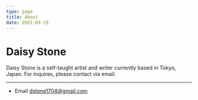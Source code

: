 ```yaml
---
type: page
title: About
date: 2021-03-19
---
```


# Daisy Stone

Daisy Stone is a self-taught artist and writer currently based in Tokyo, Japan. For inquires, please contact via email.

---

- Email dstone1704@gmail.com
